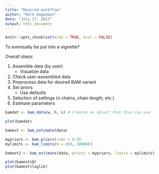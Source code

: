 ```yaml
---
title: "Desired workflow"
author: "Mark Hagemann"
date: "July 17, 2017"
output: html_document
---
```


```r
knitr::opts_chunk$set(echo = TRUE, eval = FALSE)
```

To eventually be put into a vignette?

Overall steps:

1. Assemble data (by user)
    - Visualize data
2. Check user-assembled data
3. Preprocess data for desired BAM variant
4. Set priors
    - Use defaults
4. Selection of settings (n chains, chain length, etc.)
4. Estimate parameters

```r
bamdat <- bam_data(w, h, s) # Creates an object that Stan can use

plot(bamdat)

bamest <- bam_estimate(data)

mypriors <- bam_priors(cvQc = 0.5)
mylimits <- bam_limits(Q = c(0, 10000))

bamest2 <- bam_estimate(data, priors = mypriors, limits = mylimits)

plot(bamest$Q)
plot(bamest$loglik)
```

